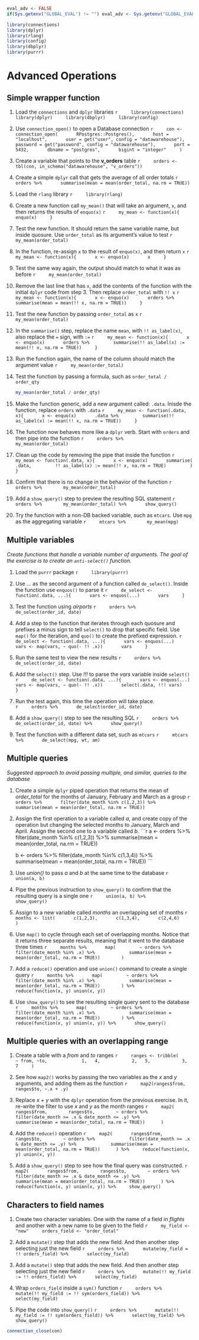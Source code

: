 ```r
eval_adv <- FALSE
if(Sys.getenv("GLOBAL_EVAL") != "") eval_adv <- Sys.getenv("GLOBAL_EVAL")
```

```r
library(connections)
library(dplyr)
library(rlang)
library(config)
library(dbplyr)
library(purrr)
```

# Advanced Operations

## Simple wrapper function

1. Load the `connections` and `dplyr` libraries
    ```r
    library(connections)
    library(dplyr)
    library(dbplyr)
    library(config)
    ```

2. Use `connection_open()` to open a Database connection
    ```r
    con <- connection_open(
      RPostgres::Postgres(),
      host =  "localhost",
      user = get("user", config = "datawarehouse"),
      password = get("password", config = "datawarehouse"),
      port = 5432,
      dbname = "postgres",
      bigint = "integer"
    )
    ```

3. Create a variable that points to the **v_orders** table
    ```r
    orders <- tbl(con, in_schema("datawarehouse", "v_orders"))
    ```


4. Create a simple `dplyr` call that gets the average of all order totals
    ```r
    orders %>%
      summarise(mean = mean(order_total, na.rm = TRUE))
    ```

5. Load the `rlang` library
    ```r
    library(rlang)
    ```

6. Create a new function call `my_mean()` that will take an argument, `x`, and then returns the results of `enquo(x)`
    ```r
    my_mean <- function(x){
      enquo(x)
    }
    ```

7. Test the new function. It should return the same variable name, but inside quosure. Use `order_total` as its argument's value to test
    ```r
    my_mean(order_total)
    ```

8. In the function, re-assign `x` to the result of `enquo(x)`, and then return `x`
    ```r
    my_mean <- function(x){
      x <- enquo(x)
      x
    }
    ```

9. Test the same way again, the output should match to what it was as before
    ```r
    my_mean(order_total)
    ```

10. Remove the last line that has `x`,  add the contents of the function with the initial `dplyr` code from step 3.  Then replace `order_total` with `!! x`
    ```r
    my_mean <- function(x){
      x <- enquo(x)
      orders %>%
        summarise(mean = mean(!! x, na.rm = TRUE))
    }
    ```

11. Test the new function by passing `order_total` as `x`
    ```r
    my_mean(order_total)
    ```

12. In the `summarise()` step, replace the name `mean`, with `!! as_label(x)`, also replace the `=` sign, with `:=`
    ```r
    my_mean <- function(x){
      x <- enquo(x)
      orders %>%
        summarise(!! as_label(x) := mean(!! x, na.rm = TRUE))
    }
    ```

13. Run the function again, the name of the column should match the argument value
    ```r
    my_mean(order_total)
    ```

14. Test the function by passing a formula, such as `order_total / order_qty`

    ```r
    my_mean(order_total / order_qty)
    ```

15. Make the function generic, add a new argument called: `.data`. Inisde the function, replace `orders` with `.data`
    ```r
    my_mean <- function(.data, x){
      x <- enquo(x)
      .data %>%
        summarise(!! as_label(x) := mean(!! x, na.rm = TRUE))
    }
    ```

16. The function now behaves more like a `dplyr` verb. Start with `orders` and then pipe into the function
    ```r
    orders %>% 
      my_mean(order_total)
    ```

17. Clean up the code by removing the pipe that inside the function
    ```r
    my_mean <- function(.data, x){
      x <- enquo(x)
      summarise(
        .data,
        !! as_label(x) := mean(!! x, na.rm = TRUE)
        )
    }
    ```

18. Confirm that there is no change in the behavior of the function
    ```r
    orders %>% 
      my_mean(order_total)
    ```

19. Add a `show_query()` step to preview the resulting SQL statement
    ```r
    orders %>% 
      my_mean(order_total) %>%
      show_query()
    ```

20. Try the function with a non-DB backed variable, such as `mtcars`. Use `mpg` as the aggregating variable
    ```r
    mtcars %>% 
      my_mean(mpg)
    ```

## Multiple variables
*Create functions that handle a variable number of arguments. The goal of the exercise is to create an `anti-select()` function.*

1. Load the `purrr` package
    ```r
    library(purrr)
    ```


2. Use *...* as the second argument of a function called `de_select()`.  Inside the function use `enquos()` to parse it
    ```r
    de_select <- function(.data, ...){
      vars <- enquos(...)
      vars
    }
    ```

3. Test the function using *airports*
    ```r
    orders %>%
      de_select(order_id, date)
    ```

4. Add a step to the function that iterates through each quosure and prefixes a minus sign to tell `select()` to drop that specific field.  Use `map()` for the iteration, and `quo()` to create the prefixed expression.
    ```r
    de_select <- function(.data, ...){
      vars <- enquos(...)
      vars <- map(vars, ~ quo(- !! .x))
      vars
    }
    ```

5. Run the same test to view the new results
    ```r
    orders %>%
      de_select(order_id, date)
    ```

6. Add the `select()` step.  Use *!!!* to parse the *vars* variable inside `select()`
    ```r
    de_select <- function(.data, ...){
      vars <- enquos(...)
      vars <- map(vars, ~ quo(- !! .x))
      select(.data, !!! vars)
    }
    ```

7. Run the test again, this time the operation will take place.  
    ```r
    orders %>%
      de_select(order_id, date)
    ```

8. Add a `show_query()` step to see the resulting SQL
    ```r
    orders %>%
      de_select(order_id, date) %>%
      show_query()
    ```

9. Test the function with a different data set, such as `mtcars`
    ```r
    mtcars %>%
      de_select(mpg, wt, am)
    ```

## Multiple queries
*Suggested approach to avoid passing multiple, and similar, queries to the database*

1. Create a simple `dplyr` piped operation that returns the mean of *order_total* for the months of January, February and March as a group
    ```r
    orders %>%
      filter(date_month %in% c(1,2,3)) %>%
      summarise(mean = mean(order_total, na.rm = TRUE)) 
    ```

2. Assign the first operation to a variable called *a*, and create copy of the operation but changing the selected months to January, March and April.  Assign the second one to a variable called *b*.
    ```r
    a <- orders %>%
      filter(date_month %in% c(1,2,3)) %>%
      summarise(mean = mean(order_total, na.rm = TRUE)) 
    
    b <- orders %>%
      filter(date_month %in% c(1,3,4)) %>%
      summarise(mean = mean(order_total, na.rm = TRUE)) 
    ```

3. Use *union()* to pass *a* and *b* at the same time to the database
    ```r
    union(a, b)
    ```

4. Pipe the previous instruction to `show_query()` to confirm that the resulting query is a single one
    ```r
    union(a, b) %>%
      show_query()
    ```


5. Assign to a new variable called *months* an overlapping set of months
    ```r
    months <- list(
      c(1,2,3),
      c(1,3,4),
      c(2,4,6)
    )
    ```

6. Use `map()` to cycle through each set of overlapping months.  Notice that it returns three separate results, meaning that it went to the database three times
    ```r
    months %>%
      map(
        ~ orders %>%
            filter(date_month %in% .x) %>%
            summarise(mean = mean(order_total, na.rm = TRUE)) 
      )
    ```

7. Add a `reduce()` operation and use `union()` command to create a single query
    ```r
    months %>%
      map(
        ~ orders %>%
            filter(date_month %in% .x) %>%
            summarise(mean = mean(order_total, na.rm = TRUE)) 
      ) %>%
      reduce(function(x, y) union(x, y))
    ```

8. Use `show_query()` to see the resulting single query sent to the database
    ```r
    months %>%
      map(
        ~ orders %>%
            filter(date_month %in% .x) %>%
            summarise(mean = mean(order_total, na.rm = TRUE)) 
      ) %>%
      reduce(function(x, y) union(x, y)) %>%
      show_query()
    ```


## Multiple queries with an overlapping range

1. Create a table with a *from* and *to* ranges
    ```r
    ranges <- tribble(
      ~ from, ~to, 
           1,   4,
           2,   5,
           3,   7
    )
    ```

2. See how `map2()` works by passing the two variables as the *x* and *y* arguments, and adding them as the function
    ```r
    map2(ranges$from, ranges$to, ~.x + .y)
    ```

3. Replace *x + y* with the `dplyr` operation from the previous exercise.  In it, re-write the filter to use *x* and *y* as the month ranges 
    ```r
    map2(
      ranges$from, 
      ranges$to,
       ~ orders %>%
            filter(date_month >= .x & date_month <= .y) %>%
            summarise(mean = mean(order_total, na.rm = TRUE)) 
    )
    ```

4. Add the `reduce()` operation
    ```r
    map2(
      ranges$from, 
      ranges$to,
       ~ orders %>%
            filter(date_month >= .x & date_month <= .y) %>%
            summarise(mean = mean(order_total, na.rm = TRUE)) 
    ) %>%
    reduce(function(x, y) union(x, y))
    ```

5. Add a `show_query()` step to see how the final query was constructed.
    ```r
    map2(
      ranges$from, 
      ranges$to,
       ~ orders %>%
            filter(date_month >= .x & date_month <= .y) %>%
            summarise(mean = mean(order_total, na.rm = TRUE)) 
    ) %>%
    reduce(function(x, y) union(x, y)) %>%
    show_query()
    ```


## Characters to field names

1. Create two character variables. One with the name of a field in *flights* and another with a new name to be given to the field
    ```r
    my_field <- "new"
    orders_field <- "order_total"
    ```

2. Add a `mutate()` step that adds the new field. And then another step selecting just the new field
    ```r
    orders %>%
      mutate(my_field = !! orders_field) %>%
      select(my_field)
    ```

3. Add a `mutate()` step that adds the new field. And then another step selecting just the new field
    ```r
    orders %>%
      mutate(!! my_field := !! orders_field) %>%
      select(my_field)
    ```

4. Wrap `orders_field` inside a `sym()` function
    ```r
    orders %>%
      mutate(!! my_field := !! sym(orders_field)) %>%
      select(my_field)
    ```

5. Pipe the code into `show_query()`
    ```r
    orders %>%
      mutate(!! my_field := !! sym(orders_field)) %>%
      select(my_field) %>%
      show_query()
    ```

```r
connection_close(con)
```
